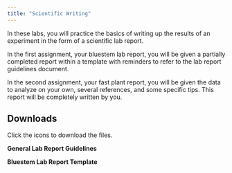 ```yaml
---
title: "Scientific Writing"
---
```


In these labs, you will practice the basics of writing up the results of an experiment in the form of a scientific lab report. 

In the first assignment, your bluestem lab report, you will be given a partially completed report within a template with reminders to refer to the lab report guidelines document.

In the second assignment, your fast plant report, you will be given the data to analyze on your own, several references, and some specific tips. This report will be completely written by you. 

## Downloads

Click the icons to download the files.

**General Lab Report Guidelines**

<a href="General Lab Report Guidelines 2018.docx"><i class="fas fa-file-word fa-5x"></i></a>

**Bluestem Lab Report Template**

<a href="Bluestem Lab Report Template 2018.docx"><i class="fas fa-file-word fa-5x"></i></a>